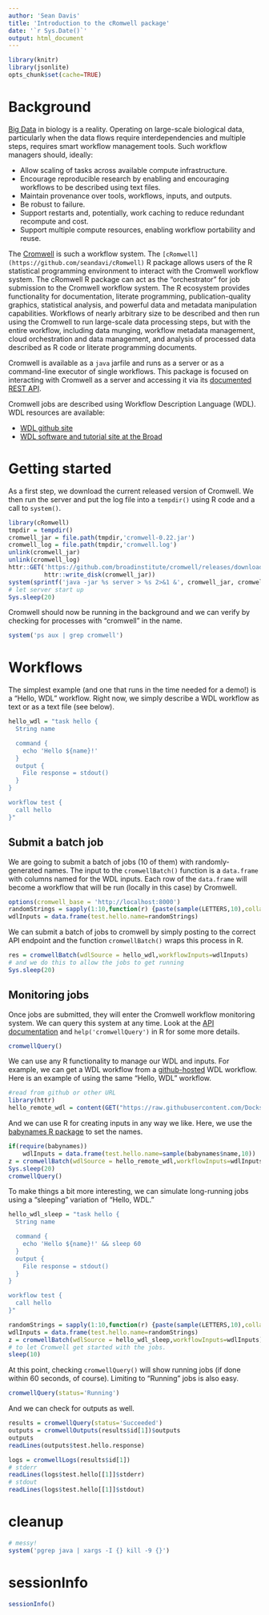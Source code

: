 ```yaml
---
author: 'Sean Davis'
title: 'Introduction to the cRomwell package'
date: '`r Sys.Date()`'
output: html_document
---
```


```r
library(knitr)
library(jsonlite)
opts_chunk$set(cache=TRUE)
```

# Background

[Big Data](https://en.wikipedia.org/wiki/Big_data) in biology is a reality. Operating on large-scale biological data, particularly when the data flows require interdependencies and multiple steps, requires smart workflow management tools. Such workflow managers should, ideally:

- Allow scaling of tasks across available compute infrastructure.
- Encourage reproducible research by enabling and encouraging workflows to be described using text files.
- Maintain provenance over tools, workflows, inputs, and outputs.
- Be robust to failure.
- Support restarts and, potentially, work caching to reduce redundant recompute and cost.
- Support multiple compute resources, enabling workflow portability and reuse.

The [Cromwell](https://github.com/broadinstitute/cromwell) is such a workflow system. The `[cRomwell](https://github.com/seandavi/cRomwell)` R package allows users of the R statistical programming environment to interact with the Cromwell workflow system. The cRomwell R package can act as the "orchestrator" for job submission to the Cromwell workflow system. The R ecosystem provides functionality for documentation, literate programming, publication-quality graphics, statistical analysis, and powerful data and metadata manipulation capabilities. Workflows of nearly arbitrary size to be described and then run using the Cromwell to run large-scale data processing steps, but with the entire workflow, including data munging, workflow metadata management, cloud orchestration and data management, and analysis of processed data described as R code or literate programming documents.

Cromwell is available as a `java` jarfile and runs as a server or as a command-line executor of single workflows. This package is focused on interacting with Cromwell as a server and accessing it via its [documented REST API](https://github.com/broadinstitute/cromwell#rest-api).

Cromwell jobs are described using Workflow Description Language (WDL). WDL resources are available:

- [WDL github site](https://github.com/broadinstitute/wdl)
- [WDL software and tutorial site at the Broad](https://software.broadinstitute.org/wdl/)

# Getting started

As a first step, we download the current released version of Cromwell. We then run the server and put the log file into a `tempdir()` using R code and a call to `system()`.

```r
library(cRomwell)
tmpdir = tempdir()
cromwell_jar = file.path(tmpdir,'cromwell-0.22.jar')
cromwell_log = file.path(tmpdir,'cromwell.log')
unlink(cromwell_jar)
unlink(cromwell_log)
httr::GET('https://github.com/broadinstitute/cromwell/releases/download/0.22/cromwell-0.22.jar',
          httr::write_disk(cromwell_jar))
system(sprintf('java -jar %s server > %s 2>&1 &', cromwell_jar, cromwell_log))
# let server start up
Sys.sleep(20)
```

Cromwell should now be running in the background and we can verify by checking for processes with "cromwell" in the name.

```r
system('ps aux | grep cromwell')
```
# Workflows

The simplest example (and one that runs in the time needed for a demo!) is a "Hello, WDL" workflow. Right now, we simply describe a WDL workflow as text or as a text file (see below).

```r
hello_wdl = "task hello {
  String name

  command {
    echo 'Hello ${name}!'
  }
  output {
    File response = stdout()
  }
}

workflow test {
  call hello
}"
```

## Submit a batch job

We are going to submit a batch of jobs (10 of them) with randomly-generated names. The input to the `cromwellBatch()` function is a `data.frame` with columns named for the WDL inputs. Each row of the `data.frame` will become a workflow that will be run (locally in this case) by Cromwell.

```r
options(cromwell_base = 'http://localhost:8000')
randomStrings = sapply(1:10,function(r) {paste(sample(LETTERS,10),collapse="")})
wdlInputs = data.frame(test.hello.name=randomStrings)
```
We can submit a batch of jobs to cromwell by simply posting to the correct API endpoint and the function `cromwellBatch()` wraps this process in R.

```r
res = cromwellBatch(wdlSource = hello_wdl,workflowInputs=wdlInputs)
# and we do this to allow the jobs to get running
Sys.sleep(20)
```

## Monitoring jobs

Once jobs are submitted, they will enter the Cromwell workflow monitoring system. We can query this system at any time. Look at the [API documentation]() and `help('cromwellQuery')` in R for some more details.

```r
cromwellQuery()
```

We can use any R functionality to manage our WDL and inputs. For example, we can get a WDL workflow from a [github-hosted](https://github.com/DockstoreTestUser/dockstore-whalesay/blob/master/Dockstore.wdl) WDL workflow. Here is an example of using the same "Hello, WDL" workflow.

```r
#read from github or other URL
library(httr)
hello_remote_wdl = content(GET("https://raw.githubusercontent.com/DockstoreTestUser/dockstore-whalesay/master/Dockstore.wdl"),'text')
```
And we can use R for creating inputs in any way we like. Here, we use the [babynames R package](https://cran.r-project.org/package=babynames) to set the names.

```r
if(require(babynames))
    wdlInputs = data.frame(test.hello.name=sample(babynames$name,10))
z = cromwellBatch(wdlSource = hello_remote_wdl,workflowInputs=wdlInputs)
Sys.sleep(20)
cromwellQuery()
```

To make things a bit more interesting, we can simulate long-running jobs using a "sleeping" variation of "Hello, WDL."


```r
hello_wdl_sleep = "task hello {
  String name

  command {
    echo 'Hello ${name}!' && sleep 60
  }
  output {
    File response = stdout()
  }
}

workflow test {
  call hello
}"
```

```r
randomStrings = sapply(1:10,function(r) {paste(sample(LETTERS,10),collapse="")})
wdlInputs = data.frame(test.hello.name=randomStrings)
z = cromwellBatch(wdlSource = hello_wdl_sleep,workflowInputs=wdlInputs)
# to let Cromwell get started with the jobs.
sleep(10)
```

At this point, checking `cromwellQuery()` will show running jobs (if done within 60 seconds, of course). Limiting to "Running" jobs is also easy.

```r
cromwellQuery(status='Running')
```

And we can check for outputs as well.

```r
results = cromwellQuery(status='Succeeded')
outputs = cromwellOutputs(results$id[1])$outputs
outputs
readLines(outputs$test.hello.response)
```

```r
logs = cromwellLogs(results$id[1])
# stderr
readLines(logs$test.hello[[1]]$stderr)
# stdout
readLines(logs$test.hello[[1]]$stdout)
```

# cleanup

```r
# messy!
system('pgrep java | xargs -I {} kill -9 {}')
```

# sessionInfo

```r
sessionInfo()
```
